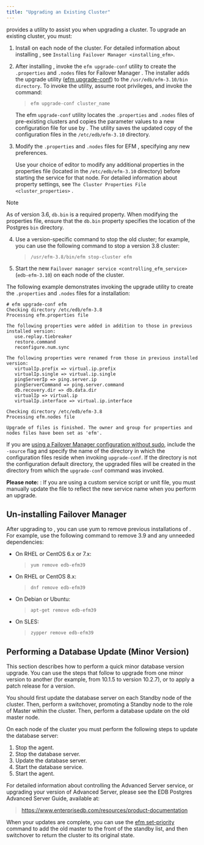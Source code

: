 ```yaml
---
title: "Upgrading an Existing Cluster"
---
```


<div id="upgrading_existing_cluster" class="registered_link"></div>

provides a utility to assist you when upgrading a cluster. To upgrade an existing cluster, you must:

1.  Install on each node of the cluster. For detailed information about installing , see `Installing Failover Manager <installing_efm>`.

2.  After installing , invoke the `efm upgrade-conf` utility to create the `.properties` and `.nodes` files for Failover Manager . The installer adds the upgrade utility ([efm upgrade-conf](#efm_upgrade_conf)) to the `/usr/edb/efm-3.10/bin directory`. To invoke the utility, assume root privileges, and invoke the command:

    > `efm upgrade-conf cluster_name`

    The efm `upgrade-conf` utility locates the `.properties` and `.nodes` files of pre-existing clusters and copies the parameter values to a new configuration file for use by . The utility saves the updated copy of the configuration files in the `/etc/edb/efm-3.10` directory.

3.  Modify the `.properties` and `.nodes` files for EFM , specifying any new preferences.

    Use your choice of editor to modify any additional properties in the properties file (located in the `/etc/edb/efm-3.10` directory) before starting the service for that node. For detailed information about property settings, see `The Cluster Properties File <cluster_properties>` .

<div class="note">

<div class="title">

Note

</div>

As of version 3.6, `db.bin` is a required property. When modifying the properties file, ensure that the `db.bin` property specifies the location of the Postgres `bin` directory.

</div>

4.  Use a version-specific command to stop the old cluster; for example, you can use the following command to stop a version 3.8 cluster:

    > `/usr/efm-3.8/bin/efm stop-cluster efm`

5.  Start the new `Failover manager service <controlling_efm_service>` (`edb-efm-3.10`) on each node of the cluster.

The following example demonstrates invoking the upgrade utility to create the `.properties` and `.nodes` files for a installation:

```text
# efm upgrade-conf efm
Checking directory /etc/edb/efm-3.8
Processing efm.properties file

The following properties were added in addition to those in previous installed version:
   use.replay.tiebreaker
   restore.command
   reconfigure.num.sync

The following properties were renamed from those in previous installed version:
   virtualIp.prefix => virtual.ip.prefix
   virtualIp.single => virtual.ip.single
   pingServerIp => ping.server.ip
   pingServerCommand => ping.server.command
   db.recovery.dir => db.data.dir
   virtualIp => virtual.ip
   virtualIp.interface => virtual.ip.interface

Checking directory /etc/edb/efm-3.8
Processing efm.nodes file

Upgrade of files is finished. The owner and group for properties and nodes files have been set as 'efm'.
```

If you are [using a Failover Manager configuration without sudo](04_configuring_efm/#running_efm_without_sudo), include the `-source` flag and specify the name of the directory in which the configuration files reside when invoking `upgrade-conf`. If the directory is not the configuration default directory, the upgraded files will be created in the directory from which the `upgrade-conf` command was invoked.

**Please note:** : If you are using a custom service script or unit file, you must manually update the file to reflect the new service name when you perform an upgrade.

## Un-installing Failover Manager

After upgrading to , you can use yum to remove previous installations of . For example, use the following command to remove 3.9 and any unneeded dependencies:

-   On RHEL or CentOS 6.x or 7.x:

    > `yum remove edb-efm39`

-   On RHEL or CentOS 8.x:

    > `dnf remove edb-efm39`

-   On Debian or Ubuntu:

    > `apt-get remove edb-efm39`

-   On SLES:

    > `zypper remove edb-efm39`

## Performing a Database Update (Minor Version)

This section describes how to perform a quick minor database version upgrade. You can use the steps that follow to upgrade from one minor version to another (for example, from 10.1.5 to version 10.2.7), or to apply a patch release for a version.

You should first update the database server on each Standby node of the cluster. Then, perform a switchover, promoting a Standby node to the role of Master within the cluster. Then, perform a database update on the old master node.

On each node of the cluster you must perform the following steps to update the database server:

1.  Stop the agent.
2.  Stop the database server.
3.  Update the database server.
4.  Start the database service.
5.  Start the agent.

For detailed information about controlling the Advanced Server service, or upgrading your version of Advanced Server, please see the EDB Postgres Advanced Server Guide, available at:

> <https://www.enterprisedb.com/resources/product-documentation>

When your updates are complete, you can use the [efm set-priority](#efm_set_priority) command to add the old master to the front of the standby list, and then switchover to return the cluster to its original state.
